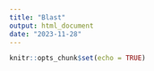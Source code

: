 ```yaml
---
title: "Blast"
output: html_document
date: "2023-11-28"
---
```


```r
knitr::opts_chunk$set(echo = TRUE)
```

